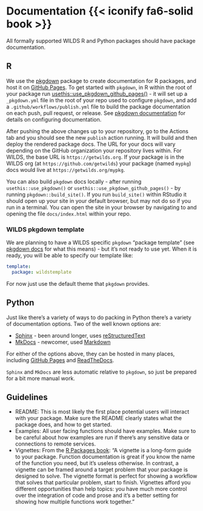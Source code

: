 # Documentation {{< iconify fa6-solid book >}} {#sec-docs}

All formally supported WILDS R and Python packages should have package documentation.

## R

We use the [pkgdown][] package to create documentation for R packages, and host it on [GitHub Pages][ghpages]. To get started with `pkgdown`, in R within the root of your package run [usethis::use_pkgdown_github_pages()](https://usethis.r-lib.org/reference/use_pkgdown.html) - it will set up a `_pkgdown.yml` file in the root of your repo used to configure `pkgdown`, and add a `.github/workflows/publish.yml` file to build the package documentation on each push, pull request, or release. See [pkgdown documentation][pkgdown] for details on configuring documentation.

After pushing the above changes up to your repository, go to the Actions tab and you should see the new `publish` action running. It will build and then deploy the rendered package docs. The URL for your docs will vary depending on the GitHub organization your repository lives within. For WILDS, the base URL is `https://getwilds.org`. If your package is in the WILDS org (at `https://github.com/getwilds`) your package (named `mypkg`) docs would live at `https://getwilds.org/mypkg`.

You can also build `pkgdown` docs locally - after running `usethis::use_pkgdown()` or `usethis::use_pkgdown_github_pages()` - by running `pkgdown::build_site()`. If you run `build_site()` within RStudio it should open up your site in your default browser, but may not do so if you run in a terminal. You can open the site in your browser by navigating to and opening the file `docs/index.html` within your repo.

### WILDS pkgdown template

We are planning to have a WILDS specific `pkgdown` "package template" (see [pkgdown docs][pkgdowntemp] for what this means) - but it's not ready to use yet. When it is ready, you will be able to specify our template like:

```yml
template:
  package: wildstemplate
```

For now just use the default theme that `pkgdown` provides.

## Python

Just like there's a variety of ways to do packing in Python there's a variety of documentation options. Two of the well known options are:

- [Sphinx][] - been around longer, uses [reStructuredText][rst]
- [MkDocs][] - newcomer, used [Markdown][md]

For either of the options above, they can be hosted in many places, including [GitHub Pages][ghpages] and [ReadTheDocs][rtd].

`Sphinx` and `MkDocs` are less automatic relative to `pkgdown`, so just be prepared for a bit more manual work.

## Guidelines

- README: This is most likely the first place potential users will interact with your package. Make sure the README clearly states what the package does, and how to get started.
- Examples: All user facing functions should have examples. Make sure to be careful about how examples are run if there's any sensitive data or connections to remote services.
- Vignettes: From the [R Packages book](https://r-pkgs.org/vignettes.html): "A vignette is a long-form guide to your package. Function documentation is great if you know the name of the function you need, but it’s useless otherwise. In contrast, a vignette can be framed around a target problem that your package is designed to solve. The vignette format is perfect for showing a workflow that solves that particular problem, start to finish. Vignettes afford you different opportunities than help topics: you have much more control over the integration of code and prose and it’s a better setting for showing how multiple functions work together."


[pkgdown]: https://pkgdown.r-lib.org/
[rtd]: https://about.readthedocs.com/
[Sphinx]: https://www.sphinx-doc.org/
[mkdocs]: https://www.mkdocs.org/
[pkgdowntemp]: https://pkgdown.r-lib.org/articles/customise.html#template-packages
[ghpages]: https://pages.github.com/
[rst]: https://docutils.sourceforge.io/rst.html
[md]: https://www.markdownguide.org/
